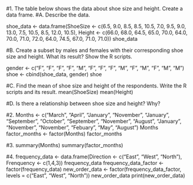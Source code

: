 #1. The table below shows the data about shoe size and height. Create a data frame.
#A. Describe the data.

shoe_data <- data.frame(ShoeSize <- c(6.5, 9.0, 8.5, 8.5, 10.5, 7.0, 9.5, 9.0, 13.0, 7.5, 10.5, 8.5, 12.0, 10.5), Height <- c(66.0, 68.0, 64.5, 65.0, 70.0, 64.0, 70.0, 71.0, 72.0, 64.0, 74.5, 67.0, 71.0, 71.0))
shoe_data

#B. Create a subset by males and females with their corresponding shoe size and height. What its result? Show the R scripts.

gender <- c("F", "F", "F", "F", "M", "F", "F", "F", "M", "F", "M", "F", "M", "M")
shoe <- cbind(shoe_data, gender)
shoe

#C. Find the mean of shoe size and height of the respondents. Write the R scripts and its result.
mean(ShoeSize)
mean(Height)

#D. Is there a relationship between shoe size and height? Why?

#2.
Months <- c("March", "April", "January", "November", "January", "September", "October", "September", "November", "August", "January", "November", "November", "Febuary", "May", "August")
Months
factor_months <- factor(Months)
factor_months

#3.
summary(Months)
summary(factor_months)

#4. 
frequency_data <- data.frame(Direction <- c("East", "West", "North"), Frenquency <- c(1,4,3))
frequency_data
frequency_data_factor <- factor(frequency_data)
new_order_data <- factor(frequency_data_factor, levels = c("East", "West", "North"))
new_order_data
print(new_order_data)

